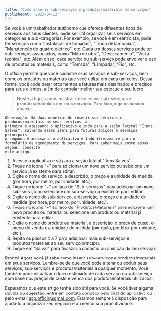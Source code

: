 ```yaml
---
title: 'Como inserir sub-serviços e produtos/materiais em serviços'
publishedAt: '2023-04-12'
---
```


Se você é um trabalhador autônomo que oferece diferentes tipos de serviços aos seus clientes, pode
ser útil organizar seus serviços em categorias e sub-categorias. Por exemplo, se você é um
eletricista, pode ter serviços como "Instalação de tomadas", "Troca de lâmpadas", "Manutenção de
quadro elétrico", etc. Cada um desses serviços pode ter sub-serviços associados, como "Mão de obra",
"Deslocamento", "Visita técnica", etc. Além disso, cada serviço ou sub-serviço pode envolver o uso
de produtos ou materiais, como "Tomada", "Lâmpada", "Fio", etc.

O officia permite que você cadastre seus serviços e sub-serviços, bem como os produtos ou materiais
que você utiliza em cada um deles. Dessa forma, você pode gerar orçamentos e faturas mais detalhados
e precisos para seus clientes, além de controlar melhor seu estoque e seu lucro.

> Neste artigo, vamos mostrar como inserir sub-serviços e produtos/materiais em seus serviços. Para
> isso, siga os passos abaixo:

```
Observação: Há duas maneiras de inserir sub-serviços e produtos/materiais em seus serviços. A
primeira é acessando o aplicativo e indo para a seção lateral "Itens Salvos", salvando esses itens para futuras adições a serviços principais.
A segunda é acessando o aplicativo e indo diretamente para o formulário de agendamento de serviços. Para saber mais sobre essas seções, consulte
este artigo.
```

1. Acesse o aplicativo e vá para a seção lateral "Itens Salvos".
2. Toque no ícone "+" para adicionar um novo serviço ou selecione um serviço já existente para
   editar.
3. Digite o nome do serviço, a descrição, o preço e a unidade de medida (por hora, por metro, por
   unidade, etc.).
4. Toque no ícone "+" ao lado de "Sub-serviços" para adicionar um novo sub-serviço ou selecione um
   sub-serviço já existente para editar.
5. Digite o nome do sub-serviço, a descrição, o preço e a unidade de medida (por hora, por metro,
   por unidade, etc.).
6. Toque no ícone "+" ao lado de "Produtos/Materiais" para adicionar um novo produto ou material ou
   selecione um produto ou material já existente para editar.
7. Digite o nome do produto ou material, a descrição, o preço de custo, o preço de venda e a unidade
   de medida (por quilo, por litro, por unidade, etc.).
8. Repita os passos 4 a 7 para adicionar mais sub-serviços e produtos/materiais ao seu serviço
   principal.
9. Toque em "Salvar" para finalizar o cadastro ou a edição do seu serviço.

Pronto! Agora você já sabe como inserir sub-serviços e produtos/materiais em seus serviços.
Lembre-se de que você pode alterar ou excluir seus serviços, sub-serviços e produtos/materiais a
qualquer momento. Você também pode visualizar o lucro estimado de cada serviço ou sub-serviço com
base nos preços de custo e venda dos produtos/materiais utilizados.

Esperamos que este artigo tenha sido útil para você. Se você tiver alguma dúvida ou sugestão, entre
em contato conosco pelo chat do aplicativo ou pelo e-mail app.officia@gmail.com. Estamos sempre à
disposição para ajudá-lo a organizar seu negócio e aumentar sua produtividade.
